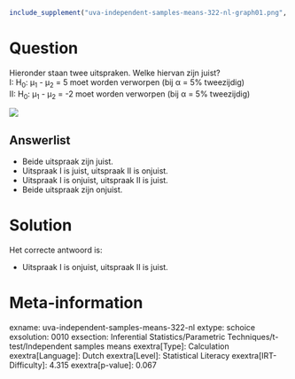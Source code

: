 ```r
include_supplement("uva-independent-samples-means-322-nl-graph01.png", recursive = TRUE)
```

Question
========

Hieronder staan twee uitspraken. Welke hiervan zijn juist?\
I: H~0~: μ~1~ - μ~2~ = 5 moet worden verworpen (bij α = 5% tweezijdig)\
II: H~0~: μ~1~ - μ~2~ = -2 moet worden verworpen (bij α = 5% tweezijdig)


![](uva-independent-samples-means-322-nl-graph01.png)

Answerlist
----------

* Beide uitspraak zijn juist.
* Uitspraak I is juist, uitspraak II is onjuist.
* Uitspraak I is onjuist, uitspraak II is juist.
* Beide uitspraak zijn onjuist.

Solution
========

Het correcte antwoord is: 

* Uitspraak I is onjuist, uitspraak II is juist.

Meta-information
================
exname: uva-independent-samples-means-322-nl
extype: schoice
exsolution: 0010
exsection: Inferential Statistics/Parametric Techniques/t-test/Independent samples means
exextra[Type]: Calculation
exextra[Language]: Dutch
exextra[Level]: Statistical Literacy
exextra[IRT-Difficulty]: 4.315
exextra[p-value]: 0.067
